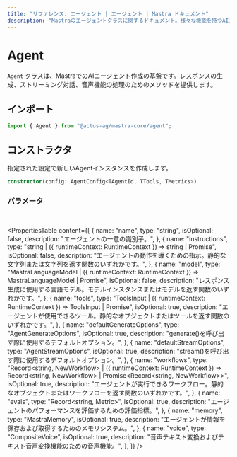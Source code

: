 ```yaml
---
title: "リファレンス: エージェント | エージェント | Mastra ドキュメント"
description: "Mastraのエージェントクラスに関するドキュメント。様々な機能を持つAIエージェントを作成するための基盤を提供します。"
---
```


# Agent

`Agent` クラスは、MastraでのAIエージェント作成の基盤です。レスポンスの生成、ストリーミング対話、音声機能の処理のためのメソッドを提供します。

## インポート

```typescript
import { Agent } from "@actus-ag/mastra-core/agent";
```

## コンストラクタ

指定された設定で新しいAgentインスタンスを作成します。

```typescript
constructor(config: AgentConfig<TAgentId, TTools, TMetrics>)
```

### パラメータ

<br />

<PropertiesTable
  content={[
    {
      name: "name",
      type: "string",
      isOptional: false,
      description: "エージェントの一意の識別子。",
    },
    {
      name: "instructions",
      type: "string | ({ runtimeContext: RuntimeContext }) => string | Promise<string>",
      isOptional: false,
      description:
        "エージェントの動作を導くための指示。静的な文字列または文字列を返す関数のいずれかです。",
    },
    {
      name: "model",
      type: "MastraLanguageModel | ({ runtimeContext: RuntimeContext }) => MastraLanguageModel | Promise<MastraLanguageModel>",
      isOptional: false,
      description:
        "レスポンス生成に使用する言語モデル。モデルインスタンスまたはモデルを返す関数のいずれかです。",
    },
    {
      name: "tools",
      type: "ToolsInput | ({ runtimeContext: RuntimeContext }) => ToolsInput | Promise<ToolsInput>",
      isOptional: true,
      description:
        "エージェントが使用できるツール。静的なオブジェクトまたはツールを返す関数のいずれかです。",
    },
    {
      name: "defaultGenerateOptions",
      type: "AgentGenerateOptions",
      isOptional: true,
      description: "generate()を呼び出す際に使用するデフォルトオプション。",
    },
    {
      name: "defaultStreamOptions",
      type: "AgentStreamOptions",
      isOptional: true,
      description: "stream()を呼び出す際に使用するデフォルトオプション。",
    },
    {
      name: "workflows",
      type: "Record<string, NewWorkflow> | ({ runtimeContext: RuntimeContext }) => Record<string, NewWorkflow> | Promise<Record<string, NewWorkflow>>",
      isOptional: true,
      description:
        "エージェントが実行できるワークフロー。静的なオブジェクトまたはワークフローを返す関数のいずれかです。",
    },
    {
      name: "evals",
      type: "Record<string, Metric>",
      isOptional: true,
      description: "エージェントのパフォーマンスを評価するための評価指標。",
    },
    {
      name: "memory",
      type: "MastraMemory",
      isOptional: true,
      description:
        "エージェントが情報を保存および取得するためのメモリシステム。",
    },
    {
      name: "voice",
      type: "CompositeVoice",
      isOptional: true,
      description:
        "音声テキスト変換およびテキスト音声変換機能のための音声機能。",
    },
  ]}
/>
